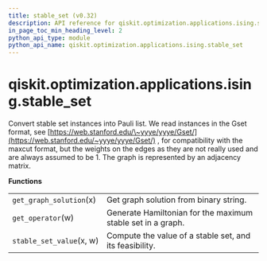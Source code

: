 ```yaml
---
title: stable_set (v0.32)
description: API reference for qiskit.optimization.applications.ising.stable_set in qiskit v0.32
in_page_toc_min_heading_level: 2
python_api_type: module
python_api_name: qiskit.optimization.applications.ising.stable_set
---
```


<span id="module-qiskit.optimization.applications.ising.stable_set" />

<span id="qiskit-optimization-applications-ising-stable-set" />

# qiskit.optimization.applications.ising.stable\_set

Convert stable set instances into Pauli list. We read instances in the Gset format, see [https://web.stanford.edu/\~yyye/yyye/Gset/](https://web.stanford.edu/~yyye/yyye/Gset/) , for compatibility with the maxcut format, but the weights on the edges as they are not really used and are always assumed to be 1. The graph is represented by an adjacency matrix.

**Functions**

|                          |                                                             |
| ------------------------ | ----------------------------------------------------------- |
| `get_graph_solution`(x)  | Get graph solution from binary string.                      |
| `get_operator`(w)        | Generate Hamiltonian for the maximum stable set in a graph. |
| `stable_set_value`(x, w) | Compute the value of a stable set, and its feasibility.     |

